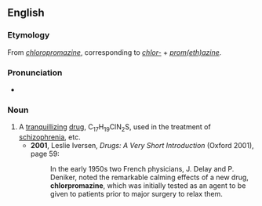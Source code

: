 ==English==
{{wikipedia}}

===Etymology===
From {{etyl|fr|en}} ''[[chloropromazine]]'', corresponding to ''[[chlor-]]'' + ''[[promethazine|prom(eth)azine]]''.

===Pronunciation===
* {{IPA|/klɔːˈpɹəʊməzɪn/|lang=en}}

===Noun===
{{en-noun|-|s}}

# A [[tranquillizing]] [[drug]], C<sub>17</sub>H<sub>19</sub>ClN<sub>2</sub>S, used in the treatment of [[schizophrenia]], etc.
#* '''2001''', Leslie Iversen, ''Drugs: A Very Short Introduction'' (Oxford 2001), page 59:
#*: In the early 1950s two French physicians, J. Delay and P. Deniker, noted the remarkable calming effects of a new drug, '''chlorpromazine''', which was initially tested as an agent to be given to patients prior to major surgery to relax them.